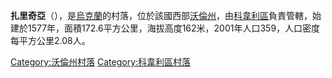 {{coord|51|22|41|N|24|48|4|E|scale:30000|display=title}}

'''扎里奇亞'''（{{lang-uk|Заріччя}}），是[[烏克蘭|烏克蘭]]的村落，位於該國西部[[沃倫州|沃倫州]]，由[[科韋利區|科韋利區]]負責管轄，始建於1577年，面積172.6平方公里，海拔高度162米，2001年人口359，人口密度每平方公里2.08人。

[[Category:沃倫州村落|Category:沃倫州村落]]
[[Category:科韋利區村落|Category:科韋利區村落]]


{{Volyn-geo-stub}}